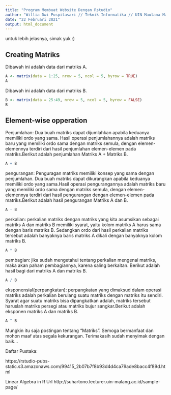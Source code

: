 ---
title: "Program Membuat Website Dengan Rstudio"
author: "Willia Dwi Puspitasari // Teknik Informatika // UIN Maulana Malik Ibrahim Malang // Dosen Pengampu: Prof. Dr. Suhartono, M.Kom"
date: "22 Februari 2021" 
output: html_document
---
untuk lebih jelasnya, simak yuk :)

## Creating Matriks
Dibawah ini adalah data dari matriks A.
```{r}
A <- matrix(data = 1:25, nrow = 5, ncol = 5, byrow = TRUE)
A
```
Dibawah ini adalah data dari matriks B.
```{r}
B <- matrix(data = 25:49, nrow = 5, ncol = 5, byrow = FALSE)
B
```
## Element-wise opperation
Penjumlahan: Dua buah matriks dapat dijumlahkan apabila keduanya memiliki ordo yang sama. Hasil operasi penjumlahannya adalah matriks baru yang memiliki ordo sama dengan matriks semula, dengan elemen-elemennya terdiri dari hasil penjumlahan elemen-elemen pada matriks.Berikut adalah penjumlahan Matriks A + Matriks B.
```{r}
A + B
```
pengurangan: Penguragan matriks memiliki konsep yang sama dengan penjumlahan. Dua buah matriks dapat dikurangkan apabila keduanya memiliki ordo yang sama.Hasil operasi pengurangannya adalah matriks baru yang memiliki ordo sama dengan matriks semula, dengan elemen-elemennya terdiri dari hasil pengurangan dengan elemen-elemen pada matriks.Berikut adalah hasil pengurangan Matriks A dan B. 
```{r}
A - B
```
perkalian: perkalian matriks dengan matriks yang kita asumsikan sebagai matriks A dan matriks B memiliki syarat, yaitu kolom matriks A harus sama dengan baris matriks B. Sedangkan ordo dari hasil perkalian matriks tersebut adalah banyaknya baris matriks A dikali dengan banyaknya kolom matriks B.
```{r}
A * B
```
pembagian: jika sudah mengetahui tentang perkalian mengenai matriks, maka akan paham pembagiannya, karena saling berkaitan. Berikut adalah hasil bagi dari matriks A dan matriks B.
```{r}
A / B
```
eksponensial(perpangkatan): perpangkatan yang dimaksud dalam operasi matriks adalah perkalian berulang suatu matriks dengan matriks itu sendiri. Syarat agar suatu matriks bisa dipangkatkan adalah, matriks tersebut haruslah matriks persegi atau matriks bujur sangkar.Berikut adalah eksponen matriks A dan matriks B.
```{r}
A ^ B
```
Mungkin itu saja postingan tentang "Matriks". Semoga bermanfaat dan mohon maaf atas segala kekurangan. Terimakasih sudah menyimak dengan baik...

Daftar Pustaka:

https://rstudio-pubs-static.s3.amazonaws.com/99415_2b07b7f8b93d4d4ca79ade8bacc4f89d.html

Linear Algebra in R Url
http://suhartono.lecturer.uin-malang.ac.id/sample-page/












